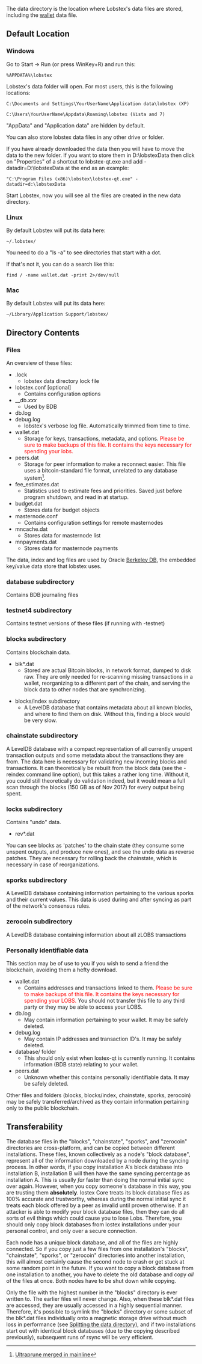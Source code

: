 The data directory is the location where Lobstex's data files are stored, including the [[Wallet|wallet]] data file.

==Default Location==
=== Windows ===

Go to Start -> Run (or press WinKey+R) and run this:

 %APPDATA%\lobstex

Lobstex's data folder will open. For most users, this is the following locations:

 C:\Documents and Settings\YourUserName\Application data\lobstex (XP)

 C:\Users\YourUserName\Appdata\Roaming\lobstex (Vista and 7)

"AppData" and "Application data" are hidden by default.

You can also store lobstex data files in any other drive or folder.

If you have already downloaded the data then you will have to move the data to the new folder.
If you want to store them in D:\lobstexData then click on "Properties" of a shortcut to lobstex-qt.exe and
add -datadir=D:\lobstexData at the end as an example:

 "C:\Program Files (x86)\lobstex\lobstex-qt.exe" -datadir=d:\lobstexData

Start Lobstex, now you will see all the files are created in the new data directory.

=== Linux ===

By default Lobstex will put its data here:

 ~/.lobstex/

You need to do a "ls -a" to see directories that start with a dot.

If that's not it, you can do a search like this:

 find / -name wallet.dat -print 2>/dev/null

=== Mac ===

By default Lobstex will put its data here:

 ~/Library/Application Support/lobstex/

==Directory Contents==

===Files===

An overview of these files:

* .lock
** lobstex data directory lock file
* lobstex.conf [optional]
**Contains configuration options
* __db.''xxx''
**Used by BDB
* db.log
* debug.log
**lobstex's verbose log file. Automatically trimmed from time to time.
* wallet.dat
**Storage for keys, transactions, metadata, and options. <span style="color:red">Please be sure to make backups of this file.  It contains the keys necessary for spending your lobs.</span>
* peers.dat
** Storage for peer information to make a reconnect easier.  This file uses a bitcoin-standard file format, unrelated to any database system<ref>[http://bitcointalk.org/index.php?topic=119525.msg1287284#msg1287284 Ultraprune merged in mainline]</ref>.
* fee_estimates.dat
** Statistics used to estimate fees and priorities. Saved just before program shutdown, and read in at startup.
* budget.dat
** Stores data for budget objects
* masternode.conf
** Contains configuration settings for remote masternodes
* mncache.dat
** Stores data for masternode list
* mnpayments.dat
** Stores data for masternode payments
The data, index and log files are used by Oracle [http://en.wikipedia.org/wiki/Berkeley_DB Berkeley DB], the embedded key/value data store that lobstex uses.

===database subdirectory===
Contains BDB journaling files

===testnet4 subdirectory===
Contains testnet versions of these files (if running with -testnet)

===blocks subdirectory===
Contains blockchain data.

* blk*.dat
** Stored are actual Bitcoin blocks, in network format, dumped to disk raw.  They are only needed for re-scanning missing transactions in a wallet, reorganizing to a different part of the chain, and serving the block data to other nodes that are synchronizing.

* blocks/index subdirectory
** A LevelDB database that contains metadata about all known blocks, and where to find them on disk. Without this, finding a block would be very slow.

===chainstate subdirectory===
A LevelDB database with a compact representation of all currently unspent transaction outputs and some metadata about the transactions they are from. The data here is necessary for validating new incoming blocks and transactions. It can theoretically be rebuilt from the block data (see the -reindex command line option), but this takes a rather long time. Without it, you could still theoretically do validation indeed, but it would mean a full scan through the blocks (150 GB as of Nov 2017) for every output being spent.

===locks subdirectory===
Contains "undo" data.

* rev*.dat
You can see blocks as 'patches' to the chain state (they consume some unspent outputs, and produce new ones), and see the undo data as reverse patches. They are necessary for rolling back the chainstate, which is necessary in case of reorganizations.

===sporks subdirectory===
A LevelDB database containing information pertaining to the various sporks and their current values. This data is used during and after syncing as part of the network's consensus rules.

===zerocoin subdirectory===
A LevelDB database containing information about all zLOBS transactions

===Personally identifiable data===
This section may be of use to you if you wish to send a friend the blockchain, avoiding them a hefty download.

*wallet.dat
**Contains addresses and transactions linked to them. <span style="color:red">Please be sure to make backups of this file.  It contains the keys necessary for spending your LOBS.</span> You should not transfer this file to any third party or they may be able to access your LOBS.
*db.log
**May contain information pertaining to your wallet. It may be safely deleted.
*debug.log
**May contain IP addresses and transaction ID's. It may be safely deleted.
*database/ folder
**This should only exist when lostex-qt is currently running. It contains information (BDB state) relating to your wallet.
*peers.dat
**Unknown whether this contains personally identifiable data. It may be safely deleted.

Other files and folders (blocks, blocks/index, chainstate, sporks, zerocoin) may be safely transferred/archived as they contain information pertaining only to the public blockchain.

==Transferability==

The database files in the "blocks", "chainstate", "sporks", and "zerocoin" directories are cross-platform, and can be copied between different installations. These files, known collectively as a node's "block database", represent all of the information downloaded by a node during the syncing process. In other words, if you copy installation A's block database into installation B, installation B will then have the same syncing percentage as installation A. This is usually ''far'' faster than doing the normal initial sync over again. However, when you copy someone's database in this way, you are trusting them '''absolutely'''. lostex Core treats its block database files as 100% accurate and trustworthy, whereas during the normal initial sync it treats each block offered by a peer as invalid until proven otherwise. If an attacker is able to modify your block database files, then they can do all sorts of evil things which could cause you to lose Lobs. Therefore, you should only copy block databases from lostex installations under your personal control, and only over a secure connection.

Each node has a unique block database, and all of the files are highly connected. So if you copy just a few files from one installation's "blocks", "chainstate", "sporks", or "zerocoin" directories into another installation, this will almost certainly cause the second node to crash or get stuck at some random point in the future. If you want to copy a block database from one installation to another, you have to delete the old database and copy ''all'' of the files at once. Both nodes have to be shut down while copying.

Only the file with the highest number in the "blocks" directory is ever written to. The earlier files will never change. Also, when these blk*.dat files are accessed, they are usually accessed in a highly sequential manner. Therefore, it's possible to symlink the "blocks" directory or some subset of the blk*.dat files individually onto a magnetic storage drive without much loss in performance (see [[Splitting the data directory]]), and if two installations start out with identical block databases (due to the copying described previously), subsequent runs of rsync will be very efficient.


